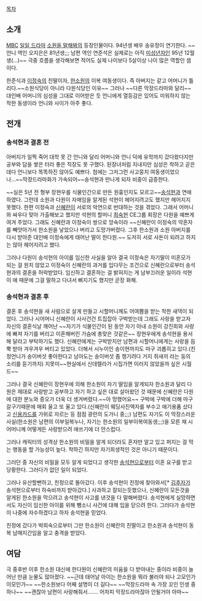 [[목차]]
== 소개 ==
[[문화방송|MBC]] [[일일 드라마]] [[소원을 말해봐(드라마)|소원을 말해봐]]의 등장인물이다. 94년생 배우 송유정이 연기한다. ~~언니 역인 오지은은 81년생;;; 남편 역인 연준석은 실제로는 아직 [[미성년자]]인 95년 12월생(...)~~ 극중 흐름을 생각해보면 적어도 실제 나이보다 5살이상 나이 많은 역할인 셈이다. 

한준식과 [[이정숙]]의 친딸이자, [[한소원]]의 이복 여동생이다. 즉 아버지는 같고 어머니가 틀리다.~~소원식당이 아니라 다원식당인 이유~~
그러나 ~~다른 막장드라마와 달리~~ 대인배 어머니의 심성을 그대로 이어받은 듯 언니에게 열등감은 있어도 미워하지 않는 착한 동생이라 언니와 사이가 아주 좋다.

== 전개 ==
=== 송석현과 결혼 전 ===
아버지가 일찍 죽어 대학 못 간 언니와 달리 어머니와 언니 덕에 유학까지 갔다왔다지만 공부와 담을 쌓은 터라 좋은 직장도 못 구했다. 된장녀처럼 지내지만 심성은 착하고 곧은데다 언니보다 똑똑하진 않아도 예쁘다. 첨에는 그저그런 사고뭉치 여동생이었으나...~~막장드라마화가 가속되어~~송석현과 만나게 되자 비중이 급증한다. 

~~실은 5년 전 형부 장현우를 식물인간으로 만든 원흉인지도 모르고~~[[송석현]]과 연애하였다. 그런데 소원과 다원이 자매임을 알게된 석현이 헤어지려고도 했지만 헤어지지 못했다. 한편 이정숙과 [[신혜란]]이 서로의 악연으로 반대하는 것을 겪었다. 그래서 어머니와 싸우다 맞아 가출해보고 했지만 석현의 할머니 [[최숙현]] CE그룹 회장은 다원을 예쁘게 여겨 주었다. 그래도 신혜란과 이정숙이 쌍으로 앙숙이라 ~~신혜란이 이정숙의 약혼자를 빼앗아가서 한소원을 낳았으나 버리고 도망가버렸다. 그후 한소원과 소원 아버지를 다시 받아준 대인배 이정숙에게 태어난 딸이 한다원.~~ 도저히 서로 사돈이 되려고 하지는 않아 헤어지려고 했다.

그러나 다원이 송석현의 아이를 임신한 사실을 알아 결국 이정숙은 자기딸이 미혼모가 되는 걸 원치 않았고 이정숙이 신혜란의 과거를 입다무는 조건으로 신혜란으로부터 송석현과의 결혼을 허락받았다. 임신하고 결혼하는 걸 밝혀지는 게 남부끄러운 일이라 석현이 애 때문에 그걸 말하고 다녀서 삐지기도 했지만 곧장 화해.  

=== 송석현과 결혼 후 ===
결혼 후 송석현을 새 사람으로 살게 만들고 시할머니께도 어여쁨을 받는 착한 새댁이 되었다. 그러나 시어머니 신혜란이 사사건건 트집잡아 구박받는데 그래도 사랑을 받고자 자신의 결혼식날 깨어난 ~~자기가 식물인간이 된 동안 자기 아내 소원이 강진희와 사랑에 빠져 자기를 버리고 이혼해버린 가슴에 총맞은 것같은~~ 장현우에게 송석현을 용서해 달라고 부탁하기도 했다. 신혜란에게는 구박받지만 남편과 시할머니에게는 사랑을 듬뿍 받아 겨우겨우 버티고 있었다. 더해서 시누이인 송이현까지도 마구 괴롭히고 있다.(친정언니가 송이버섯 좋아한다고 남아도는 송이버섯 좀 챙기려다 거지 쥐새끼 라는 둥의 소리를 듣기까지) 지못미~~현실에서 신데렐라가 시집가면 이러지 않았을까 싶은 시월드~~

그러나 결국 신혜란이 장현우에 의해 한소원이 자기 딸임을 알게되자 한소원과 달리 다원은 제대로 사랑받고 공부하고 자기 하고 싶은 대로 살아왔던 것 때문에 신혜란은 다원에 대한 분노와 증오가 더욱 더 생겨버렸다.~~아 망했어요~~ 구박에 구박에 더해 마구 갈구기때문에 매회 울고 또 울고 있다.(신혜란이 웨딩사진액자를 부수고 애기용품 샀다고 [[신용카드]]를 가위로 자르는 등 점점 광란의 도가니 중;;;) 남편도 자기도 이 막장스러운 사실(한소원은 남편의 이부일복누나, 자기는 한소원의 일부이복여동생;;;)을 모른 채 시어머니께 어떻게든 사랑받으려 애쓰기에 더 안스럽다.

그러나 캐릭터의 성격상 한소원의 비밀을 알게 되더라도 혼자만 알고 있고 퍼지는 걸 막는 행동을 할 가능성이 높다.
착하긴 하지만 자기희생적인 것은 아니기 때문이다. 

그러던 중 자신의 비밀을 모두 알게 되었다고 생각한 [[송석현]]으로부터 이혼 요구를 받고 당황한다. 그러다가 없던 일이 되었다.

그러나 유산할뻔하고, 친정으로 돌아갔다. 이후 송석현이 친정에 찾아와서[* [[김추자(소원을 말해봐(드라마))|김추자]]가 송석현으로부터 하숙비까지 받아갔다.] 사과하고 잘되는듯했으나, 신혜란이 모든것을 알게된 한소원을 막으려고 송석현이 사고를 낸것을 다 말해버렸다. 송석현에게 실망하면서도 자신이 임신한 아이를 위해 뺑소니 사건에 대해 입을 닫으려 한다. 그러다가 송석현이 나중에 자수하겠다고 하자 송석현을 믿었다.

친정에 갔다가 박희숙으로부터 그만 한소원이 신혜란의 친딸이고 한소원과 송석현이 동복 남매지간임을 알고 충격을 받았다.

== 여담 ==
극 중후반 이후 한소원 대신에 한다원이 신혜란의 미움을 다 받아내는 중이라 비중이 늘어난 만큼 눈물도 많아졌다. ~~근데 태어날 아이는 한소원을 뭐라 불러야 되나 고모인가 이모인가~~ ~~한소원보다 어째 설명이 더 길다~~ ~~막장드라마 속 가장 꼬인 인생 중 하나~~ ~~괜찮아 남편이 사랑해줘서....... 어차피 막장드라마잖아 안될거야 아마~~ 
